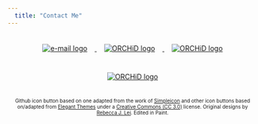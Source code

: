```yaml
---
  title: "Contact Me"
---
```


<center>
<a href="mailto:2095835h@student.gla.ac.uk">
  <img src="images/envgreen.png"
    onmouseover="this.src='images/envturk.png';"
    onmouseout="this.src='images/envgreen.png';" alt="e-mail logo" style="margin: 20px 15px;">
</a>
<a href="https://github.com/HansenFlorian">
  <img src="images/gitgreen.png"
    onmouseover="this.src='images/gitturk.png';"
    onmouseout="this.src='images/gitgreen.png';" alt="ORCHiD logo" style="margin: 20px 15px;">
</a>
<a href="https://twitter.com/Hansen_Florian_">
  <img src="images/twigreen.png"
    onmouseover="this.src='images/twiturk.png';"
    onmouseout="this.src='images/twigreen.png';" alt="ORCHiD logo" style="margin: 20px 15px;">
</a>
<a href="https://orcid.org/0000-0002-5444-4606">
  <img src="images/orcgreen.png"
    onmouseover="this.src='images/orcturk.png';"
    onmouseout="this.src='images/orcgreen.png';" alt="ORCHiD logo" style="margin: 20px 15px;">
</a>



<a class="twitter-timeline" width="600px" height="1000px" href="https://twitter.com/Hansen_Florian_?ref_src=twsrc%5Etfw">
</a> <script async src="https://platform.twitter.com/widgets.js" charset="utf-8"></script> 

<font size="0.5"> Github icon button based on one adapted from the work of [Simpleicon](https://www.flaticon.com/packs/simpleicon-social-media/2) and other icon buttons based on/adapted from [Elegant Themes](https://www.flaticon.com/packs/elegant-font) under a [Creative Commons (CC 3.0)](https://creativecommons.org/licenses/by/3.0/) license. Original designs by [Rebecca J. Lei](https://rebeccajlai.github.io/mywebpage). Edited in Paint.</font>

</center>